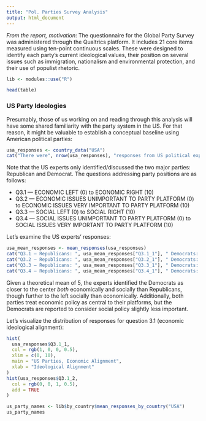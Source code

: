 ```yaml
---
title: "Pol. Parties Survey Analysis"
output: html_document
---
```


_From the report, motivation_: The questionnaire for the Global Party Survey was administered through the Qualtrics platform. It includes 21 core items measured using ten-point continuous scales. These were designed to identify each party’s current ideological values, their position on several issues such as immigration, nationalism and environmental protection, and their use of populist rhetoric.
```r
lib <- modules::use("R")
```

```r
head(table)
```

### US Party Ideologies
Presumably, those of us working on and reading through this analysis will have some shared familiarity with the party system in the US. For that reason, it might be valuable to establish a conceptual baseline using American political parties:

```r
usa_responses <- country_data("USA")
cat("There were", nrow(usa_responses), "responses from US political experts.")
```

Note that the US experts only identified/discussed the two major parties: Republican and Democrat. The questions addressing party positions are as follows:

* Q3.1 — ECONOMIC LEFT (0) to ECONOMIC RIGHT (10)
* Q3.2 — ECONOMIC ISSUES UNIMPORTANT TO PARTY PLATFORM (0) to ECONOMIC ISSUES VERY IMPORTANT TO PARTY PLATFORM (10)
* Q3.3 — SOCIAL LEFT (0) to SOCIAL RIGHT (10)
* Q3.4 — SOCIAL ISSUES UNIMPORTANT TO PARTY PLATFORM (0) to SOCIAL ISSUES VERY IMPORTANT TO PARTY PLATFORM (10)

Let's examine the US experts' responses:

```r
usa_mean_responses <- mean_responses(usa_responses)
cat("Q3.1 — Republicans: ", usa_mean_responses["Q3.1_1"], " Democrats: ", usa_mean_responses["Q3.1_2"], "\n")
cat("Q3.2 — Republicans: ", usa_mean_responses["Q3.2_1"], " Democrats: ", usa_mean_responses["Q3.2_2"], "\n")
cat("Q3.3 — Republicans: ", usa_mean_responses["Q3.3_1"], " Democrats: ", usa_mean_responses["Q3.3_2"], "\n")
cat("Q3.4 — Republicans: ", usa_mean_responses["Q3.4_1"], " Democrats: ", usa_mean_responses["Q3.4_2"], "\n")
```

Given a theoretical mean of $5$, the experts identified the Democrats as closer to the center _both_ economically and socially than Republicans, though further to the left socially than economically. Additionally, both parties treat economic policy as central to their platforms, but the Democrats are reported to consider social policy slightly less important.

Let's visualize the distribution of responses for question 3.1 (economic ideological alignment):
```r
hist(
  usa_responses$Q3.1_1,
  col = rgb(1, 0, 0, 0.5),
  xlim = c(0, 10),
  main = "US Parties, Economic Alignment",
  xlab = "Ideological Alignment"
)
hist(usa_responses$Q3.1_2,
  col = rgb(0, 0, 1, 0.5),
  add = TRUE
)
```

```r
us_party_names <- lib$by_country$mean_responses_by_country("USA")
us_party_names
```
